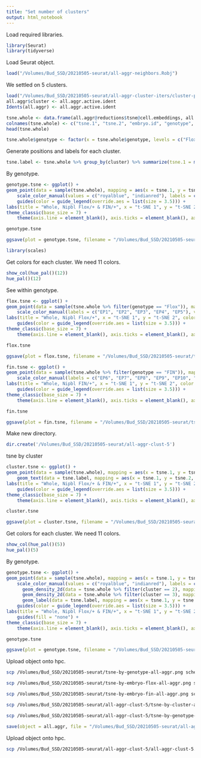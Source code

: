 ```yaml
---
title: "Set number of clusters"
output: html_notebook
---
```


Load required libraries.
```r
library(Seurat)
library(tidyverse)
```

Load Seurat object.
```r
load("/Volumes/Bud_SSD/20210505-seurat/all-aggr-neighbors.Robj")
```

We settled on 5 clusters.
```r
load("/Volumes/Bud_SSD/20210505-seurat/all-aggr-cluster-iters/cluster-per-cell-all-aggr-clust-5.Robj")
all.aggr$cluster <- all.aggr.active.ident
Idents(all.aggr) <- all.aggr.active.ident
```

```r
tsne.whole <- data.frame(all.aggr@reductions$tsne@cell.embeddings, all.aggr$embryo.id, all.aggr$genotype, all.aggr$cluster)
colnames(tsne.whole) <- c("tsne.1", "tsne.2", "embryo.id", "genotype", "cluster")
head(tsne.whole)
```

```r
tsne.whole$genotype <- factor(x = tsne.whole$genotype, levels = c("Flox", "FIN"))
```

Generate positions and labels for each cluster.
```r
tsne.label <- tsne.whole %>% group_by(cluster) %>% summarize(tsne.1 = median(tsne.1), tsne.2 = median(tsne.2))
```

By genotype.
```r
genotype.tsne <- ggplot() +
geom_point(data = sample(tsne.whole), mapping = aes(x = tsne.1, y = tsne.2, color = genotype), shape = 20, size = 1, stroke = 0, alpha = 1) +
    scale_color_manual(values = c("royalblue", "indianred"), labels = c("Nipbl Flox/+", "Nipbl FIN/+")) +
    guides(color = guide_legend(override.aes = list(size = 3.5))) +
labs(title = "Whole, Nipbl Flox/+ & FIN/+", x = "t-SNE 1", y = "t-SNE 2", color = "Genotype") +
theme_classic(base_size = 7) +
    theme(axis.line = element_blank(), axis.ticks = element_blank(), axis.text = element_blank(), legend.key.size = unit(7, "pt"), plot.title = element_text(hjust = 0.5))

genotype.tsne

ggsave(plot = genotype.tsne, filename = "/Volumes/Bud_SSD/20210505-seurat/tsne-by-genotype-all-aggr.png", device = "png", units = "in", width = 6.5, height = 4.5)
```

```r
library(scales)
```

Get colors for each cluster. We need 11 colors.
```r
show_col(hue_pal()(12))
hue_pal()(12)
```

See within genotype.
```r
flox.tsne <- ggplot() +
geom_point(data = sample(tsne.whole %>% filter(genotype == "Flox")), mapping = aes(x = tsne.1, y = tsne.2, color = embryo.id), shape = 20, size = 1, stroke = 0) +
    scale_color_manual(labels = c("EP1", "EP2", "EP3", "EP4", "EP5"), values = hue_pal()(12)[c(1, 7, 3, 9, 5)]) +
labs(title = "Whole, Nipbl Flox/+", x = "t-SNE 1", y = "t-SNE 2", color = "Embryo\nPair") +
    guides(color = guide_legend(override.aes = list(size = 3.5))) +
theme_classic(base_size = 7) +
    theme(axis.line = element_blank(), axis.ticks = element_blank(), axis.text = element_blank(), legend.key.size = unit(7, "pt"), plot.title = element_text(hjust = 0.5))

flox.tsne

ggsave(plot = flox.tsne, filename = "/Volumes/Bud_SSD/20210505-seurat/tsne-by-embryo-flox-all-aggr.png", device = "png", units = "in", width = 6.5, height = 4.5)
```

```r
fin.tsne <- ggplot() +
geom_point(data = sample(tsne.whole %>% filter(genotype == "FIN")), mapping = aes(x = tsne.1, y = tsne.2, color = embryo.id), shape = 20, size = 1, stroke = 0) +
    scale_color_manual(labels = c("EP6", "EP7", "EP8", "EP9", "EP10", "EP11"), values = hue_pal()(12)[c(2, 8, 4, 10, 6, 12)]) +
labs(title = "Whole, Nipbl FIN/+", x = "t-SNE 1", y = "t-SNE 2", color = "Embryo\nPair") +
    guides(color = guide_legend(override.aes = list(size = 3.5))) +
theme_classic(base_size = 7) +
    theme(axis.line = element_blank(), axis.ticks = element_blank(), axis.text = element_blank(), legend.key.size = unit(7, "pt"), plot.title = element_text(hjust = 0.5))

fin.tsne

ggsave(plot = fin.tsne, filename = "/Volumes/Bud_SSD/20210505-seurat/tsne-by-embryo-fin-all-aggr.png", device = "png", units = "in", width = 6.5, height = 4.5)
```

Make new directory.
```r
dir.create('/Volumes/Bud_SSD/20210505-seurat/all-aggr-clust-5')
```


tsne by cluster
```r
cluster.tsne <- ggplot() +
geom_point(data = sample(tsne.whole), mapping = aes(x = tsne.1, y = tsne.2, color = cluster), shape = 20, size = 1, stroke = 0) +
    geom_text(data = tsne.label, mapping = aes(x = tsne.1, y = tsne.2, label = cluster), size = 3.5) +
labs(title = "Whole, Nipbl Flox/+ & FIN/+", x = "t-SNE 1", y = "t-SNE 2", color = "Cluster") +
    guides(color = guide_legend(override.aes = list(size = 3.5))) +
theme_classic(base_size = 7) +
    theme(axis.line = element_blank(), axis.ticks = element_blank(), axis.text = element_blank(), legend.key.size = unit(7, "pt"), plot.title = element_text(hjust = 0.5))

cluster.tsne

ggsave(plot = cluster.tsne, filename = "/Volumes/Bud_SSD/20210505-seurat/all-aggr-clust-5/tsne-by-cluster-all-aggr-clust-5.png", device = "png", units = "in", width = 6.5, height = 4.5)
```


Get colors for each cluster. We need 11 colors.
```r
show_col(hue_pal()(5))
hue_pal()(5)
```

By genotype.
```r
genotype.tsne <- ggplot() +
geom_point(data = sample(tsne.whole), mapping = aes(x = tsne.1, y = tsne.2, color = genotype), shape = 20, size = 1, stroke = 0, alpha = 1) +
    scale_color_manual(values = c("royalblue", "indianred"), labels = c("Nipbl Flox/+", "Nipbl FIN/+")) +
      geom_density_2d(data = tsne.whole %>% filter(cluster == 2), mapping = aes(x = tsne.1, y = tsne.2), color = "#A3A500", linetype = "solid", size = 1, contour_var = "count", breaks = 1) +
      geom_density_2d(data = tsne.whole %>% filter(cluster == 3), mapping = aes(x = tsne.1, y = tsne.2), color = "#00BF7D", linetype = "solid", size = 1, contour_var = "count", breaks = 1) +
      geom_label(data = tsne.label, mapping = aes(x = tsne.1, y = tsne.2, label = cluster, fill = cluster), size = 3.5) +
    guides(color = guide_legend(override.aes = list(size = 3.5))) +
labs(title = "Whole, Nipbl Flox/+ & FIN/+", x = "t-SNE 1", y = "t-SNE 2", color = "Genotype") +
    guides(fill = "none") +
theme_classic(base_size = 7) +
    theme(axis.line = element_blank(), axis.ticks = element_blank(), axis.text = element_blank(), legend.key.size = unit(7, "pt"), plot.title = element_text(hjust = 0.5))

genotype.tsne

ggsave(plot = genotype.tsne, filename = "/Volumes/Bud_SSD/20210505-seurat/all-aggr-clust-5/tsne-by-genotype-all-aggr-clust-5.png", device = "png", units = "in", width = 6.5, height = 4.5)
```

Upload object onto hpc.
```bash
scp /Volumes/Bud_SSD/20210505-seurat/tsne-by-genotype-all-aggr.png schea2@hpc3.rcic.uci.edu:/dfs6/pub/schea2/20210505-seurat

scp /Volumes/Bud_SSD/20210505-seurat/tsne-by-embryo-flox-all-aggr.png schea2@hpc3.rcic.uci.edu:/dfs6/pub/schea2/20210505-seurat

scp /Volumes/Bud_SSD/20210505-seurat/tsne-by-embryo-fin-all-aggr.png schea2@hpc3.rcic.uci.edu:/dfs6/pub/schea2/20210505-seurat

scp /Volumes/Bud_SSD/20210505-seurat/all-aggr-clust-5/tsne-by-cluster-all-aggr-clust-5.png schea2@hpc3.rcic.uci.edu:/dfs6/pub/schea2/20210505-seurat/all-aggr-clust-5

scp /Volumes/Bud_SSD/20210505-seurat/all-aggr-clust-5/tsne-by-genotype-all-aggr-clust-5.png schea2@hpc3.rcic.uci.edu:/dfs6/pub/schea2/20210505-seurat/all-aggr-clust-5
```

```r
save(object = all.aggr, file = "/Volumes/Bud_SSD/20210505-seurat/all-aggr-clust-5/all-aggr-clust-5.Robj")
```

Upload object onto hpc.
```bash
scp /Volumes/Bud_SSD/20210505-seurat/all-aggr-clust-5/all-aggr-clust-5.Robj schea2@hpc3.rcic.uci.edu:/dfs6/pub/schea2/20210505-seurat/all-aggr-clust-5
```



